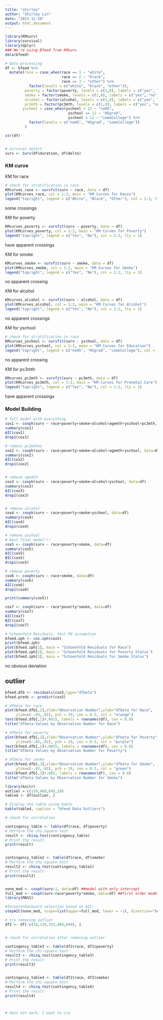 ```yaml
---
title: "shirley"
author: "Shirley Lin"
date: "2023-11-28"
output: html_document
---
```


```r
library(KMsurv)
library(survival)
library(dplyr)
### We're using Bfeed from KMsurv
data(bfeed)
```

```r
# data processing
df <- bfeed %>% 
  mutate(race = case_when(race == 1 ~ "white",
                          race == 2 ~ "black", 
                          race == 3 ~ "other") %>% 
           factor(levels = c("white", "black", "other")),
         poverty = factor(poverty, levels = c(1,0), labels = c("yes", "no")),
         smoke = factor(smoke, levels = c(1,0), labels = c("yes", "no")),
         alcohol = factor(alcohol, levels = c(1,0), labels = c("yes", "no")),
         pc3mth = factor(pc3mth, levels = c(1,0), labels = c("yes", "no")),
        yschool = case_when(yschool < 12 ~ "noHS",
                             yschool == 12 ~ "HSgrad", 
                             yschool > 12 ~ "someCollege") %>% 
           factor(levels = c("noHS", "HSgrad", "someCollege"))
         )

str(df)


# survival object
surv <- Surv(df$duration, df$delta)
```

### KM curve

KM for race
```r
# check for stratification in race
KMcurves_race <- survfit(surv ~ race, data = df)
plot(KMcurves_race, col = 1:3, main = "KM Curves for Races")
legend("topright", legend = c("White", "Black", "Other"), col = 1:3, lty = 1)
```
some crossings


KM for poverty
```r
KMcurves_poverty <- survfit(surv ~ poverty, data = df)
plot(KMcurves_poverty, col = 1:2, main = "KM Curves for Poverty")
legend("topright", legend = c("Yes", "No"), col = 1:2, lty = 1)
```
have apparent crossings


KM for smoke
```r
KMcurves_smoke <- survfit(surv ~ smoke, data = df)
plot(KMcurves_smoke, col = 1:2, main = "KM Curves for Smoke")
legend("topright", legend = c("Yes", "No"), col = 1:2, lty = 1)
```
no apparent crossing


KM for alcohol
```r
KMcurves_alcohol <- survfit(surv ~ alcohol, data = df)
plot(KMcurves_alcohol, col = 1:2, main = "KM Curves for Alcohol")
legend("topright", legend = c("Yes", "No"), col = 1:2, lty = 1)
```
no apparent crossings


KM for yschool
```r
# check for stratification in race
KMcurves_yschool <- survfit(surv ~ yschool, data = df)
plot(KMcurves_yschool, col = 1:3, main = "KM Curves for Education")
legend("topright", legend = c("noHS", "HSgrad", "comeCollege"), col = 1:3, lty = 1)
```
no apparent crossing


KM for pc3mth
```r
KMcurves_pc3mth <- survfit(surv ~ pc3mth, data = df)
plot(KMcurves_pc3mth, col = 1:2, main = "KM Curves for Prenatal Care")
legend("topright", legend = c("Yes", "No"), col = 1:2, lty = 1)
```
have apparent crossings






### Model Building

```r
# full model with everything
cox1 <- coxph(surv ~ race+poverty+smoke+alcohol+agemth+yschool+pc3mth, data=df)
summary(cox1)
AIC(cox1)
drop1(cox1)
```



```r
# remove pc3mthno
cox2 <- coxph(surv ~ race+poverty+smoke+alcohol+agemth+yschool, data=df)
summary(cox2)
AIC(cox2)
drop1(cox2)


# remove agemth
cox3 <- coxph(surv ~ race+poverty+smoke+alcohol+yschool, data=df)
summary(cox3)
AIC(cox3)
drop1(cox3)


# remove alcohol
cox4 <- coxph(surv ~ race+poverty+smoke+yschool, data=df)
summary(cox4)
AIC(cox4)
drop1(cox4)

# remove yschool
# best final model!!!
cox5 <- coxph(surv ~ race+poverty+smoke, data=df)
summary(cox5)
AIC(cox5)
BIC(cox5)
drop1(cox5)

# remove poverty
cox6 <- coxph(surv ~ race+smoke, data=df)
summary(cox6)
AIC(cox6)
drop1(cox6)

print(summary(cox5))
```

```r
cox7 <- coxph(surv ~ race*poverty*smoke, data=df)
summary(cox7)
AIC(cox7)
BIC(cox7)
drop1(cox7)
```


```r
# Schoenfeld Residuals, test PH assumption
bfeed.zph <- cox.zph(cox5)
print(bfeed.zph)
plot(bfeed.zph[1], main = "Schoenfeld Residuals for Race")
plot(bfeed.zph[2], main = "Schoenfeld Residuals for Poverty Status")
plot(bfeed.zph[3], main = "Schoenfeld Residuals for Smoke Status")
```
no obvious deviation



## outlier 
```r
bfeed.dfb <- residuals(cox5,type="dfbeta")
bfeed.preds <- predict(cox5)
```

```r
# dfbeta for race
plot(bfeed.dfb[,1],xlab="Observation Number",ylab="dfbeta for Race", 
     ylim=c(-.03,.01), pch = 19, cex = 0.5, col = "orange")
text(bfeed.dfb[,1]+.0015, labels = rownames(df), cex = 0.8)
title("dfbeta Values by Observation Number for Race")
```

```r
# dfbeta for poverty
plot(bfeed.dfb[,2],xlab="Observation Number",ylab="dfbeta for Poverty", 
     ylim=c(-.05,.02), pch = 19, cex = 0.5, col = "purple")
text(bfeed.dfb[,2]+.0025, labels = rownames(df), cex = 0.8)
title("dfbeta Values by Observation Number for Poverty")
```

```r
# dfbeta for smoke
plot(bfeed.dfb[,3],xlab="Observation Number",ylab="dfbeta for Smoke", 
     ylim=c(-.02,.03), pch = 19, cex = 0.5, col = "green")
text(bfeed.dfb[,3]+.002, labels = rownames(df), cex = 0.8)
title("dfbeta Values by Observation Number for Smoke")
```


```r
library(knitr)
outlier = c(119,489,849,18)
tabled <- df[outlier, ]

# Display the table using kable
kable(tabled, caption = "bfeed Data Outliers")
```



```r
# check for correlation

contingency_table <- table(df$race, df$poverty)
# Perform the chi-square test
result <- chisq.test(contingency_table)
# Print the result
print(result)


contingency_table2 <- table(df$race, df$smoke)
# Perform the chi-square test
result2 <- chisq.test(contingency_table2)
# Print the result
print(result2)
```


```r

```

```r
none_mod <- coxph(surv~1, data=df) ##model with only intercept
full_mod <- coxph(surv~race*poverty*smoke, data=df) ##first order model with 9 predictors 
library(MASS)

#forward+backward selection based on AIC: 
stepAIC(none_mod, scope=list(upper=full_mod, lower = ~1), direction="both", k=2, trace = TRUE)
```

```r
# try removing outlier
df2 <- df[-c(18,119,353,489,849), ]


# check for correlation after removing outlier

contingency_table3 <- table(df2$race, df2$poverty)
# Perform the chi-square test
result3 <- chisq.test(contingency_table3)
# Print the result
print(result3)


contingency_table4 <- table(df2$race, df2$smoke)
# Perform the chi-square test
result4 <- chisq.test(contingency_table4)
# Print the result
print(result4)



# does not work, I want to cry
```

